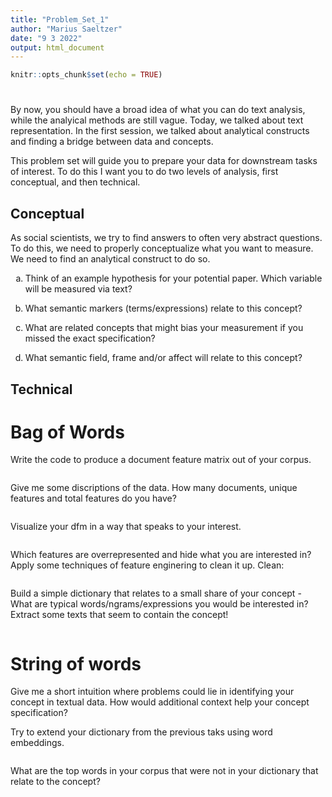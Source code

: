 ```yaml
---
title: "Problem_Set_1"
author: "Marius Saeltzer"
date: "9 3 2022"
output: html_document
---
```


```r
knitr::opts_chunk$set(echo = TRUE)
```

#

By now, you should have a broad idea of what you can do text analysis, while the analyical methods are still vague. Today, we talked about text representation. In the first session, we talked about analytical constructs and finding a bridge between data and concepts. 

This problem set will guide you to prepare your data for downstream tasks of interest. To do this I want you to do two levels of analysis, first conceptual, and then technical. 

## Conceptual

As social scientists, we try to find answers to often very abstract questions. To do this, we need to properly conceptualize what you want to measure. We need to find an analytical construct to do so. 

a) Think of an example hypothesis for your potential paper. Which variable will be measured via text?

b) What semantic markers (terms/expressions) relate to this concept?

c) What are related concepts that might bias your measurement if you missed the exact specification?


d) What semantic field, frame and/or affect will relate to this concept?



## Technical 
 
 
# Bag of Words 
Write the code to produce a document feature matrix out of your corpus.

```r
```


Give me some discriptions of the data. How many documents, unique features and total features do you have?
```r
```


Visualize your dfm in a way that speaks to your interest.

```r
```
Which features are overrepresented and hide what you are interested in? Apply some techniques of feature enginering to clean it up.
Clean:
```r
```


Build a simple dictionary that relates to a small share of your concept - What are typical words/ngrams/expressions you would be interested in? Extract some texts that seem to contain the concept!

```r
```



# String of words

Give me a short intuition where problems could lie in identifying your concept in textual data. How would additional context help your concept specification? 


Try to extend your dictionary from the previous taks using word embeddings. 


```r
```

What are the top words in your corpus that were not in your dictionary that relate to the concept?

```r
```



